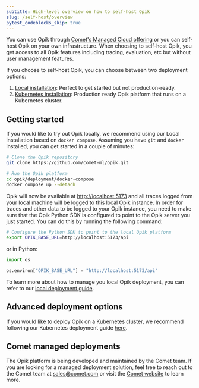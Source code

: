 ```yaml
---
subtitle: High-level overview on how to self-host Opik
slug: /self-host/overview
pytest_codeblocks_skip: true
---
```


You can use Opik through [Comet's Managed Cloud offering](https://comet.com/site) or you can self-host Opik on your own infrastructure. When choosing to self-host Opik, you get access to all Opik features including tracing, evaluation, etc but without user management features.

If you choose to self-host Opik, you can choose between two deployment options:

1. [Local installation](/self-host/local_deployment): Perfect to get started but not production-ready.
2. [Kubernetes installation](/self-host/kubernetes): Production ready Opik platform that runs on a Kubernetes cluster.

## Getting started

If you would like to try out Opik locally, we recommend using our Local installation based on `docker compose`. Assuming you have `git` and `docker` installed, you can get started in a couple of minutes:

```bash
# Clone the Opik repository
git clone https://github.com/comet-ml/opik.git

# Run the Opik platform
cd opik/deployment/docker-compose
docker compose up --detach

```

Opik will now be available at <a href="http://localhost:5173" target="_blank">http://localhost:5173</a> and all traces logged from your local machine will be logged to this local Opik instance. In order for traces and other data to be logged to your Opik instance, you need to make sure that the Opik Python SDK is configured to point to the Opik server you just started. You can do this by running the following command:

```bash
# Configure the Python SDK to point to the local Opik platform
export OPIK_BASE_URL=http://localhost:5173/api
```

or in Python:

```python
import os

os.environ["OPIK_BASE_URL"] = "http://localhost:5173/api"
```

To learn more about how to manage you local Opik deployment, you can refer to our [local deployment guide](./local_deployment.md).

## Advanced deployment options

If you would like to deploy Opik on a Kubernetes cluster, we recommend following our Kubernetes deployment guide [here](./kubernetes.md).

## Comet managed deployments

The Opik platform is being developed and maintained by the Comet team. If you are looking for a managed deployment solution, feel free to reach out to the Comet team at sales@comet.com or visit the [Comet website](https://comet.com/site) to learn more.
